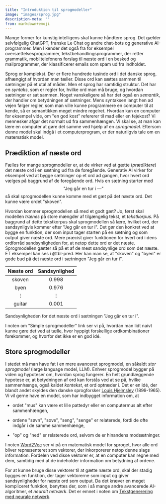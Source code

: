 ```yaml
---
title: "Introduktion til sprogmodeller"
image: "images/sprog.jpg"
description-meta: ""
from: markdown+emoji
---
```


Mange former for kunstig intelligens skal kunne håndtere sprog. Det
gælder selvfølgelig ChatGPT, franske Le Chat og andre chat-bots og
generative AI-programmer. Men I kender det også fra for eksempel
oversættelsesprogrammer, tekstbehandlingsprogrammer, der retter
grammatik, mobiltelefonens forslag til næste ord i en besked og
mailprogrammer, der klassificerer emails som spam ud fra indholdet.

Sprog er komplekst. Der er flere hundrede tusinde ord i det danske
sprog, afhængigt af hvordan man tæller. Disse ord kan sættes sammen til
sætninger på et utal af måder. Men et sprog har samtidig struktur. Det
har en *syntaks*, som er regler for, hvilke ord man må bruge, og hvordan
sætninger er sat sammen. Noget vanskeligere så har det også en
*semantik*, der handler om betydningen af sætninger. Mens syntaksen
langt hen ad vejen følger regler, som man ville kunne programmere en
computer til at kende, så er semantikken meget mindre regelret. Hvordan
kan en computer for eksempel vide, om \"en god kost\" refererer til mad eller en
fejekost? Vi mennesker afgør det normalt ud fra sammenhængen. Vi skal
se, at man kan lære en computer at gøre det samme ved hjælp af en
*sprogmodel*. Eftersom denne model skal indgå i et computerprogram, er
der naturligvis tale om en matematisk model.

## Prædiktion af næste ord


Fælles for mange sprogmodeller er, at de virker ved at gætte
(*prædiktere*) det næste ord i en sætning ud fra de foregående.
Generativ AI virker for eksempel ved at bygge sætninger op et ord ad gangen, hvor
hvert ord vælges på baggrund af de foregående ord. Hvis en sætning
starter med
$$
\textrm{"Jeg går en tur i ---"}
$$
så skal sprogmodellen
kunne komme med et gæt på det næste ord. Det kunne være ordet
\"skoven\".

Hvordan kommer sprogmodellen så med et godt gæt? Jo, først skal modellen
*trænes* på store mængder af tilgængelig tekst, et *tekstkorpus*. På
baggrund af dette tekstkorpus skal sprogmodellen så lære, hvilket ord,
der sandsynligvis kommer efter \"Jeg går en tur i\". Det gør den konkret
ved at bygge en funktion, der som input tager starten på en sætning og
som output giver næste ord. Mere præcist giver funktionen for hvert ord
i dens ordforråd sandsynligheden for, at netop dette ord er det næste.
Sprogmodellen gætter så på et af de mest sandsynlige ord som det næste. ET eksempel kan ses i @tbl-pred. Her kan man se, at \"skoven\" og \"byen\" er gode bud på det næste ord i sætningen \"Jeg går en tur i\".


::: {#tbl-pred .bordered}
| Næste ord | Sandsynlighed |
|:---:|:---:|
| skoven | $0.998$ |
| byen | $0.976$ |
| $\vdots$ | $\vdots$ |
| guitar | $0.001$ |
Sandsynligheden for det næste ord i sætningen \"Jeg går en tur i\".
:::


I noten om \"Simple sprogmodeller\" link ser vi på, hvordan man lidt
naivt kunne gøre det ved at tælle, hvor hyppigt forskellige
ordkombinationer forekommer, og hvorfor det ikke er en god idé.

## Store sprogmodeller

I stedet må man have fat i en mere avanceret sprogmodel, en såkaldt
*stor sprogmodel* (large language model, LLM). Enhver sprogmodel bygger
på viden og hypoteser om, hvordan sprog fungerer. En helt grundlæggende
hypotese er, at betydningen af ord kan forstås ved at se på, hvilke
sammenhænge, også kaldet *kontekst*, et ord optræder i. Det er en idé,
der blandt andet skyldes den danske sprogforsker [Louis
Hjelmslev](https://lex.dk/Louis_Hjelmslev) (1899-1965). Vi vil gerne
have en model, som har indbygget information om, at

-   ordet \"mus\" kan være et lille pattedyr eller en computermus alt
    efter sammenhængen,

-   ordene \"søvn\", \"sove\", \"seng\", \"senge\" er relaterede, fordi
    de ofte indgår i de samme sammenhænge,

-   \"op\" og \"ned\" er relaterede ord, selvom de er hinandens
    modsætninger.

I noten [Word2Vec](word2vec.qmd) ser vi på en matematisk model for sproget, hvor alle ord
bliver repræsenteret som vektorer, der inkorporerer netop denne slags
information. Fordelen ved disse vektorer er, at en computer kan regne
med dem, samtidig med at de indeholder information om betydning af
ordene.

For at kunne bruge disse vektorer til at gætte næste ord, skal der
stadig bygges en funktion, der tager vektorerne som input og giver
sandsynligheder for næste ord som output. Da det kræver en meget
kompliceret funktion, benyttes der, som i så mange andre avancerede
AI-algoritmer, et *neuralt netværk*. Det er emnet i noten om
[Tekstgenerering med neurale netværk]().


